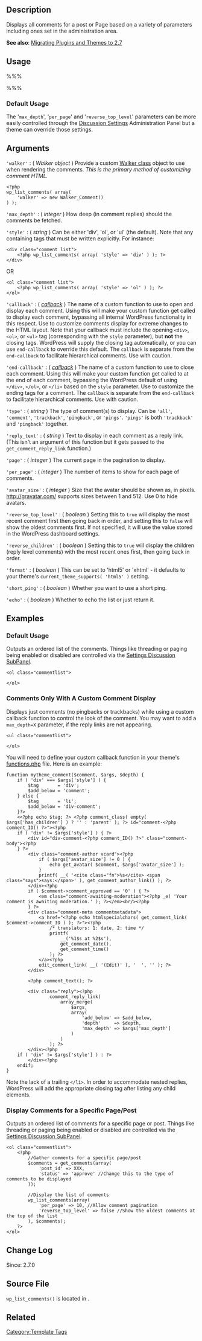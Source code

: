 {{Languages|
{{en|Template Tags/wp_list_comments}}
{{ja|テンプレートタグ/wp_list_comments}}
{{ko|Function Reference/wp_list_comments}}
}}

== Description ==

Displays all comments for a post or Page based on a variety of parameters including ones set in the administration area.

'''See also''': [[Migrating Plugins and Themes to 2.7]]

== Usage ==

%%% <?php wp_list_comments( $args, $comments ); ?> %%%

=== Default Usage ===
{{Parameter|$args|array|The options for the function.|optional|
<pre>
<?php $args = array(
	'walker'            => null,
	'max_depth'         => '',
	'style'             => 'ul',
	'callback'          => null,
	'end-callback'      => null,
	'type'              => 'all',
	'reply_text'        => 'Reply',
	'page'              => '',
	'per_page'          => '',
	'avatar_size'       => 32,
	'reverse_top_level' => null,
	'reverse_children'  => '',
	'format'            => 'html5', // or 'xhtml' if no 'HTML5' theme support
	'short_ping'        => false,   // @since 3.6
        'echo'              => true     // boolean, default is true
); ?>
</pre>}}

The '<tt>max_depth</tt>', '<tt>per_page</tt>' and '<tt>reverse_top_level</tt>' parameters can be more easily controlled through the [[Settings_Discussion_SubPanel | Discussion Settings]] Administration Panel but a theme can override those settings.

{{Parameter|$comments|array|Array obtained by [[get_comments]] query.|optional|The default return of [[get_comments]].}}

== Arguments ==


; <tt>'walker'</tt> : ( ''Walker object'' )  Provide a custom [[Class_Reference/Walker|Walker class]] object to use when rendering the comments. ''This is the primary method of customizing comment HTML.''

<pre>
<?php
wp_list_comments( array(
    'walker' => new Walker_Comment()
) );
</pre>

; <tt>'max_depth'</tt> : ( ''integer'' ) How deep (in comment replies) should the comments be fetched.

; <tt>'style'</tt> : ( ''string'' ) Can be either 'div', 'ol', or 'ul' (the default). Note that any containing tags that must be written explicitly. For instance: 

<pre><div class="comment list">
    <?php wp_list_comments( array( 'style' => 'div' ) ); ?>
</div></pre>

OR

<pre><ol class="comment list">
    <?php wp_list_comments( array( 'style' => 'ol' ) ); ?>
</ol></pre>

; <tt>'callback'</tt> : ( ''[http://www.php.net/manual/en/language.types.callable.php callback]'' ) The name of a custom function to use to open and display each comment. Using this will make your custom function get called to display each comment, bypassing all internal WordPress functionality in this respect. Use to customize comments display for extreme changes to the HTML layout. Note that your callback must include the opening <code>&lt;div&gt;</code>, <code>&lt;ol&gt;</code>, or <code>&lt;ul&gt;</code> tag (corresponding with the <tt>style</tt> parameter), but '''not''' the closing tags. WordPress will supply the closing tag automatically, or you can use <tt>end-callback</tt> to override this default. The <tt>callback</tt> is separate from the <tt>end-callback</tt> to facilitate hierarchical comments. Use with caution.

; <tt>'end-callback'</tt> : ( ''[http://www.php.net/manual/en/language.types.callable.php callback]'' ) The name of a custom function to use to close each comment. Using this will make your custom function get called to at the end of each comment, bypassing the WordPress default of using <code>&lt;/div&gt;</code>, <code>&lt;/ol&gt;</code>, or <code>&lt;/li&gt;</code> based on the <tt>style</tt> parameter. Use to customize the ending tags for a comment. The <tt>callback</tt> is separate from the <tt>end-callback</tt> to facilitate hierarchical comments. Use with caution.

; <tt>'type'</tt> : ( ''string'' ) The type of comment(s) to display. Can be <code>'all'</code>, <code>'comment'</code>, <code>'trackback'</code>, <code>'pingback'</code>, or <code>'pings'</code>. <code>'pings'</code> is both <code>'trackback'</code> and <code>'pingback'</code> together.

; <tt>'reply_text'</tt> : ( ''string'' ) Text to display in each comment as a reply link. (This isn't an argument of this function but it gets passed to the <code>get_comment_reply_link</code> function.)

; <tt>'page'</tt> : ( ''integer'' ) The current page in the pagination to display.

; <tt>'per_page'</tt> : ( ''integer'' ) The number of items to show for each page of comments.

; <tt>'avatar_size'</tt> : ( ''integer'' ) Size that the avatar should be shown as, in pixels. http://gravatar.com/ supports sizes between 1 and 512. Use 0 to hide avatars.

; <tt>'reverse_top_level'</tt> : ( ''boolean'' )  Setting this to <code>true</code> will display the most recent comment first then going back in order, and setting this to <code>false</code> will show the oldest comments first. If not specified, it will use the value stored in the WordPress dashboard settings.

; <tt>'reverse_children'</tt> : ( ''boolean'' ) Setting this to <code>true</code> will display the children (reply level comments) with the most recent ones first, then going back in order.

; <tt>'format'</tt> : ( ''boolean'' ) This can be set to 'html5' or 'xhtml' - it defaults to your theme's <code>current_theme_supports( 'html5' )</code> setting.

; <tt>'short_ping'</tt> : ( ''boolean'' ) Whether you want to use a short ping.

; <tt>'echo'</tt> : ( ''boolean'' ) Whether to echo the list or just return it.

== Examples ==

===Default Usage===

Outputs an ordered list of the comments. Things like threading or paging being enabled or disabled are controlled via the [[Settings Discussion SubPanel]].

 &lt;ol class="commentlist"&gt;
 <?php wp_list_comments(); ?>
 &lt;/ol&gt;

===Comments Only With A Custom Comment Display===

Displays just comments (no pingbacks or trackbacks) while using a custom callback function to control the look of the comment.  You may want to add a <tt>max_depth=X</tt> parameter, if the reply links are not appearing.

 &lt;ul class="commentlist"&gt;
 <?php wp_list_comments( 'type=comment&callback=mytheme_comment' ); ?>
 &lt;/ul&gt;

You will need to define your custom callback function in your theme's [[Theme_Development#Functions_File|functions.php]] file. Here is an example:
<pre>
function mytheme_comment($comment, $args, $depth) {
    if ( 'div' === $args['style'] ) {
        $tag       = 'div';
        $add_below = 'comment';
    } else {
        $tag       = 'li';
        $add_below = 'div-comment';
    }?>
    <<?php echo $tag; ?> <?php comment_class( empty( $args['has_children'] ) ? '' : 'parent' ); ?> id="comment-<?php comment_ID() ?>"><?php 
    if ( 'div' != $args['style'] ) { ?>
        <div id="div-comment-<?php comment_ID() ?>" class="comment-body"><?php
    } ?>
        <div class="comment-author vcard"><?php 
            if ( $args['avatar_size'] != 0 ) {
                echo get_avatar( $comment, $args['avatar_size'] ); 
            } 
            printf( __( '<cite class="fn">%s</cite> <span class="says">says:</span>' ), get_comment_author_link() ); ?>
        </div><?php 
        if ( $comment->comment_approved == '0' ) { ?>
            <em class="comment-awaiting-moderation"><?php _e( 'Your comment is awaiting moderation.' ); ?></em><br/><?php 
        } ?>
        <div class="comment-meta commentmetadata">
            <a href="<?php echo htmlspecialchars( get_comment_link( $comment->comment_ID ) ); ?>"><?php
                /* translators: 1: date, 2: time */
                printf( 
                    __('%1$s at %2$s'), 
                    get_comment_date(),  
                    get_comment_time() 
                ); ?>
            </a><?php 
            edit_comment_link( __( '(Edit)' ), '  ', '' ); ?>
        </div>

        <?php comment_text(); ?>

        <div class="reply"><?php 
                comment_reply_link( 
                    array_merge( 
                        $args, 
                        array( 
                            'add_below' => $add_below, 
                            'depth'     => $depth, 
                            'max_depth' => $args['max_depth'] 
                        ) 
                    ) 
                ); ?>
        </div><?php 
    if ( 'div' != $args['style'] ) : ?>
        </div><?php 
    endif;
}
</pre>

Note the lack of a trailing <code>&lt;/li&gt;</code>. In order to accommodate nested replies, WordPress will add the appropriate closing tag after listing any child elements.

===Display Comments for a Specific Page/Post===

Outputs an ordered list of comments for a specific page or post. Things like threading or paging being enabled or disabled are controlled via the [[Settings Discussion SubPanel]].

<pre>
<ol class="commentlist">
	<?php
		//Gather comments for a specific page/post 
		$comments = get_comments(array(
			'post_id' => XXX,
			'status' => 'approve' //Change this to the type of comments to be displayed
		));

		//Display the list of comments
		wp_list_comments(array(
			'per_page' => 10, //Allow comment pagination
			'reverse_top_level' => false //Show the oldest comments at the top of the list
		), $comments);
	?>
</ol>
</pre>

== Change Log ==

Since: 2.7.0

== Source File ==

<tt>wp_list_comments()</tt> is located in {{Trac|wp-includes/comment-template.php|tags/{{CurrentVersion}}|1880}}.

== Related ==
{{Tag Comments Tags}}

{{Lists Tags}}

{{Tag Footer}}

[[Category:Template Tags]]